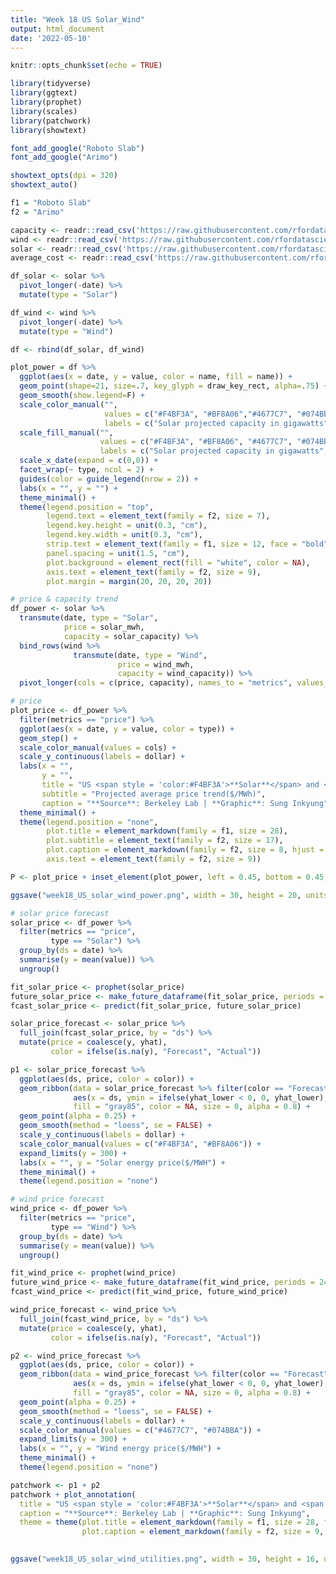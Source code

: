 ```yaml
---
title: "Week 18 US Solar_Wind"
output: html_document
date: '2022-05-10'
---
```


```r
knitr::opts_chunk$set(echo = TRUE)
```

```r
library(tidyverse)
library(ggtext)
library(prophet)
library(scales)
library(patchwork)
library(showtext)

font_add_google("Roboto Slab")
font_add_google("Arimo")

showtext_opts(dpi = 320)
showtext_auto()

f1 = "Roboto Slab"
f2 = "Arimo"
```

```r
capacity <- readr::read_csv('https://raw.githubusercontent.com/rfordatascience/tidytuesday/master/data/2022/2022-05-03/capacity.csv')
wind <- readr::read_csv('https://raw.githubusercontent.com/rfordatascience/tidytuesday/master/data/2022/2022-05-03/wind.csv')
solar <- readr::read_csv('https://raw.githubusercontent.com/rfordatascience/tidytuesday/master/data/2022/2022-05-03/solar.csv')
average_cost <- readr::read_csv('https://raw.githubusercontent.com/rfordatascience/tidytuesday/master/data/2022/2022-05-03/average_cost.csv')

```

```r
df_solar <- solar %>% 
  pivot_longer(-date) %>% 
  mutate(type = "Solar")

df_wind <- wind %>% 
  pivot_longer(-date) %>% 
  mutate(type = "Wind")

df <- rbind(df_solar, df_wind)
```


```r
plot_power = df %>%
  ggplot(aes(x = date, y = value, color = name, fill = name)) +
  geom_point(shape=21, size=.7, key_glyph = draw_key_rect, alpha=.75) +
  geom_smooth(show.legend=F) +
  scale_color_manual("",
                     values = c("#F4BF3A", "#BF8A06","#4677C7", "#074BBA"),
                     labels = c("Solar projected capacity in gigawatts", "Solar projected price $/MWh", "Wind projected capacity in gigawatts", "Wind projected price $/MWh")) +
  scale_fill_manual("",
                    values = c("#F4BF3A", "#BF8A06", "#4677C7", "#074BBA"),
                    labels = c("Solar projected capacity in gigawatts", "Solar projected price $/MWh", "Wind projected capacity in gigawatts", "Wind projected price $/MWh")) +
  scale_x_date(expand = c(0,0)) +
  facet_wrap(~ type, ncol = 2) +
  guides(color = guide_legend(nrow = 2)) +
  labs(x = "", y = "") +
  theme_minimal() +
  theme(legend.position = "top",
        legend.text = element_text(family = f2, size = 7),
        legend.key.height = unit(0.3, "cm"),
        legend.key.width = unit(0.3, "cm"),
        strip.text = element_text(family = f1, size = 12, face = "bold"),
        panel.spacing = unit(1.5, "cm"),
        plot.background = element_rect(fill = "white", color = NA),
        axis.text = element_text(family = f2, size = 9),
        plot.margin = margin(20, 20, 20, 20))
```

```r
# price & capacity trend
df_power <- solar %>%
  transmute(date, type = "Solar",
            price = solar_mwh,
            capacity = solar_capacity) %>%
  bind_rows(wind %>%
              transmute(date, type = "Wind",
                        price = wind_mwh,
                        capacity = wind_capacity)) %>%
  pivot_longer(cols = c(price, capacity), names_to = "metrics", values_to = "value")

# price
plot_price <- df_power %>% 
  filter(metrics == "price") %>% 
  ggplot(aes(x = date, y = value, color = type)) +
  geom_step() +
  scale_color_manual(values = cols) +
  scale_y_continuous(labels = dollar) +
  labs(x = "",
       y = "",
       title = "US <span style = 'color:#F4BF3A'>**Solar**</span> and <span style = 'color:#4677C7'>**Wind**</span> Power",
       subtitle = "Projected average price trend($/MWh)",
       caption = "**Source**: Berkeley Lab | **Graphic**: Sung Inkyung") +
  theme_minimal() +
  theme(legend.position = "none",
        plot.title = element_markdown(family = f1, size = 28),
        plot.subtitle = element_text(family = f2, size = 17),
        plot.caption = element_markdown(family = f2, size = 8, hjust = 0.5, color = "gray45"),
        axis.text = element_text(family = f2, size = 9))

P <- plot_price + inset_element(plot_power, left = 0.45, bottom = 0.45, right = 1, top = 1)

ggsave("week18_US_solar_wind_power.png", width = 30, height = 20, units = "cm")

```

```r
# solar price forecast
solar_price <- df_power %>% 
  filter(metrics == "price",
         type == "Solar") %>% 
  group_by(ds = date) %>% 
  summarise(y = mean(value)) %>% 
  ungroup()

fit_solar_price <- prophet(solar_price)
future_solar_price <- make_future_dataframe(fit_solar_price, periods = 24, freq = 'month')
fcast_solar_price <- predict(fit_solar_price, future_solar_price)

solar_price_forecast <- solar_price %>% 
  full_join(fcast_solar_price, by = "ds") %>% 
  mutate(price = coalesce(y, yhat),
         color = ifelse(is.na(y), "Forecast", "Actual"))

p1 <- solar_price_forecast %>% 
  ggplot(aes(ds, price, color = color)) +
  geom_ribbon(data = solar_price_forecast %>% filter(color == "Forecast"),
              aes(x = ds, ymin = ifelse(yhat_lower < 0, 0, yhat_lower), ymax = yhat_upper),
              fill = "gray85", color = NA, size = 0, alpha = 0.8) +
  geom_point(alpha = 0.25) +
  geom_smooth(method = "loess", se = FALSE) +
  scale_y_continuous(labels = dollar) +
  scale_color_manual(values = c("#F4BF3A", "#BF8A06")) +
  expand_limits(y = 300) +
  labs(x = "", y = "Solar energy price($/MWH") +
  theme_minimal() +
  theme(legend.position = "none")

# wind price forecast
wind_price <- df_power %>% 
  filter(metrics == "price",
         type == "Wind") %>% 
  group_by(ds = date) %>% 
  summarise(y = mean(value)) %>% 
  ungroup()

fit_wind_price <- prophet(wind_price)
future_wind_price <- make_future_dataframe(fit_wind_price, periods = 24, freq = 'month')
fcast_wind_price <- predict(fit_wind_price, future_wind_price)

wind_price_forecast <- wind_price %>% 
  full_join(fcast_wind_price, by = "ds") %>% 
  mutate(price = coalesce(y, yhat),
         color = ifelse(is.na(y), "Forecast", "Actual"))

p2 <- wind_price_forecast %>% 
  ggplot(aes(ds, price, color = color)) +
  geom_ribbon(data = wind_price_forecast %>% filter(color == "Forecast"),
              aes(x = ds, ymin = ifelse(yhat_lower < 0, 0, yhat_lower), ymax = yhat_upper),
              fill = "gray85", color = NA, size = 0, alpha = 0.8) +
  geom_point(alpha = 0.25) +
  geom_smooth(method = "loess", se = FALSE) +
  scale_y_continuous(labels = dollar) +
  scale_color_manual(values = c("#4677C7", "#074BBA")) +
  expand_limits(y = 300) +
  labs(x = "", y = "Wind energy price($/MWH") +
  theme_minimal() +
  theme(legend.position = "none")
```

```r
patchwork <- p1 + p2
patchwork + plot_annotation(
  title = "US <span style = 'color:#F4BF3A'>**Solar**</span> and <span style = 'color:#4677C7'>**Wind**</span> Power Price Forecast",
  caption = "**Source**: Berkeley Lab | **Graphic**: Sung Inkyung",
  theme = theme(plot.title = element_markdown(family = f1, size = 28, face = "bold", hjust = 0.5),
                plot.caption = element_markdown(family = f2, size = 9, color = "gray45", hjust = 0.5)))
 

ggsave("week18_US_solar_wind_utilities.png", width = 30, height = 16, units = "cm")
```



